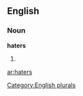 ==English==

===Noun===
'''haters'''

# {{plural of|[[hater]]}}

[[Category:English plurals]]

[[ar:haters]]